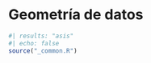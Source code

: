 # Geometría de datos {#sec-transform-intro .unnumbered}

```r
#| results: "asis"
#| echo: false
source("_common.R")
```
